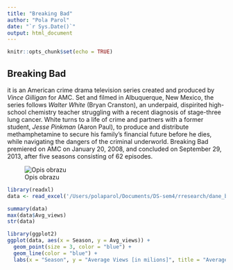 ```yaml
---
title: "Breaking Bad"
author: "Pola Parol"
date: "`r Sys.Date()`"
output: html_document
---
```


```r
knitr::opts_chunk$set(echo = TRUE)
```

## Breaking Bad

it is an American crime drama television series created and produced by *Vince Gilligan* for AMC. Set and filmed in Albuquerque, New Mexico, the series follows *Walter White* (Bryan Cranston), an underpaid, dispirited high-school chemistry teacher struggling with a recent diagnosis of stage-three lung cancer. White turns to a life of crime and partners with a former student, *Jesse Pinkman* (Aaron Paul), to produce and distribute methamphetamine to secure his family's financial future before he dies, while navigating the dangers of the criminal underworld. Breaking Bad premiered on AMC on January 20, 2008, and concluded on September 29, 2013, after five seasons consisting of 62 episodes.


![Opis obrazu](/Users/polaparol/Documents/bb_logo.png)

```r
library(readxl)
data <- read_excel('/Users/polaparol/Documents/DS-sem4/rresearch/dane_bb.xlsx')

summary(data)
max(data$Avg_views)
str(data)
```

```r
library(ggplot2)
ggplot(data, aes(x = Season, y = Avg_views)) +
  geom_point(size = 3, color = "blue") +
  geom_line(color = "blue") +
  labs(x = "Season", y = "Average Views [in milions]", title = "Average Views per Season")
```









